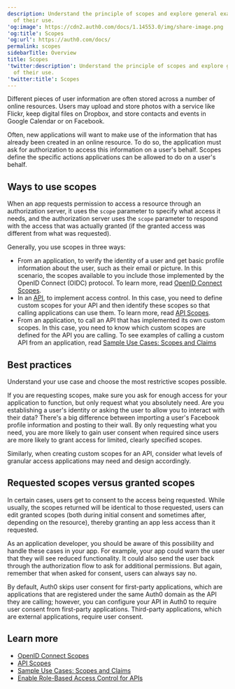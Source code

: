 ```yaml
---
description: Understand the principle of scopes and explore general examples
  of their use.
'og:image': https://cdn2.auth0.com/docs/1.14553.0/img/share-image.png
'og:title': Scopes
'og:url': https://auth0.com/docs/
permalink: scopes
sidebarTitle: Overview
title: Scopes
'twitter:description': Understand the principle of scopes and explore general examples
  of their use.
'twitter:title': Scopes
---
```

Different pieces of user information are often stored across a number of online resources. Users may upload and store photos with a service like Flickr, keep digital files on Dropbox, and store contacts and events in Google Calendar or on Facebook.

Often, new applications will want to make use of the information that has already been created in an online resource. To do so, the application must ask for authorization to access this information on a user's behalf. Scopes define the specific actions applications can be allowed to do on a user's behalf.

## Ways to use scopes

When an app requests permission to access a resource through an <Tooltip tip="Authorization Server: Centralized server that contributes to defining the boundaries of a user’s access. For example, your authorization server can control the data, tasks, and features available to a user." cta="View Glossary" href="/glossary?term=authorization+server">authorization server</Tooltip>, it uses the `scope` parameter to specify what access it needs, and the authorization server uses the `scope` parameter to respond with the access that was actually granted (if the granted access was different from what was requested).

Generally, you use scopes in three ways:

* From an application, to verify the identity of a user and get basic profile information about the user, such as their email or picture. In this scenario, the scopes available to you include those implemented by the <Tooltip tip="OpenID: Open standard for authentication that allows applications to verify users' identities without collecting and storing login information." cta="View Glossary" href="/glossary?term=OpenID">OpenID</Tooltip> Connect (OIDC) protocol. To learn more, read [OpenID Connect Scopes](/get-started/apis/scopes/openid-connect-scopes).
* In an [API](/api), to implement access control. In this case, you need to define custom scopes for your API and then identify these scopes so that calling applications can use them. To learn more, read [API Scopes](/get-started/apis/scopes/api-scopes).
* From an application, to call an API that has implemented its own custom scopes. In this case, you need to know which custom scopes are defined for the API you are calling. To see examples of calling a custom API from an application, read [Sample Use Cases: Scopes and Claims](/get-started/apis/scopes/sample-use-cases-scopes-and-claims)

## Best practices

Understand your use case and choose the most restrictive scopes possible.

If you are requesting scopes, make sure you ask for enough access for your application to function, but only request what you absolutely need. Are you establishing a user's identity or asking the user to allow you to interact with their data? There's a big difference between importing a user's Facebook profile information and posting to their wall. By only requesting what you need, you are more likely to gain user consent when required since users are more likely to grant access for limited, clearly specified scopes.

Similarly, when creating custom scopes for an API, consider what levels of granular access applications may need and design accordingly.

## Requested scopes versus granted scopes

In certain cases, users get to consent to the access being requested. While usually, the scopes returned will be identical to those requested, users can edit granted scopes (both during initial consent and sometimes after, depending on the resource), thereby granting an app less access than it requested.

As an application developer, you should be aware of this possibility and handle these cases in your app. For example, your app could warn the user that they will see reduced functionality. It could also send the user back through the <Tooltip tip="Authorization Flow: Authorization grant (or workflow) specified in the OAuth 2.0 framework." cta="View Glossary" href="/glossary?term=authorization+flow">authorization flow</Tooltip> to ask for additional permissions. But again, remember that when asked for consent, users can always say no.

By default, Auth0 skips user consent for first-party applications, which are applications that are registered under the same Auth0 domain as the API they are calling; however, you can configure your API in Auth0 to require user consent from first-party applications. Third-party applications, which are external applications, require user consent.

## Learn more

* [OpenID Connect Scopes](/get-started/apis/scopes/openid-connect-scopes)
* [API Scopes](/get-started/apis/scopes/api-scopes)
* [Sample Use Cases: Scopes and Claims](/get-started/apis/scopes/sample-use-cases-scopes-and-claims)
* [Enable Role-Based Access Control for APIs](/get-started/apis/enable-role-based-access-control-for-apis)
